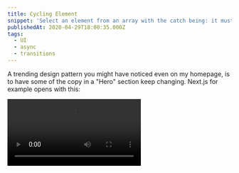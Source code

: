 ```yaml
---
title: Cycling Element
snippet: 'Select an element from an array with the catch being: it must keep changing to the next one!'
publishedAt: 2020-04-29T18:00:35.000Z
tags:
  - UI
  - async
  - transitions
---
```


<div className="pb-4">
  <FeaturedPreview />
</div>

A trending design pattern you might have noticed even on my homepage, is to have some of the copy in a "Hero" section keep changing. Next.js for example opens with this:

<Video src="/videos/nextjs-cycling-element.mp4" />

How would we recreate this? Are we limited to text, or can we cycle through anything? Numbers, components, even functions?

We will explore with this challenge!

## Spec

Let’s make a game!

You are meant to progress through the list items step by step. Completing all of **MVP** leaves you with something usable you can deploy and show.

Making it through all stretch goals leaves you with something fun to message your friends to try out!

The `FeaturedPreview` above, the button you may tap to affect your score, is a work-in-progress based on me going through the spec live, on the [Twitch stream](https://www.twitch.tv/jmagrippis "feel free to join, it's free!").

### MVP

#### 1. Create a prominent header which cycles between the following text:

- “The best game for developers”
- “The best game for nerds”
- “The best game for training your twitch reflex”
- “The best game for hand-eye coordination”
- “The best game for **you**”

#### 2. Create a button with copy alternating between “hit to win” / “hit to lose”

#### 3. Clicking the button while it includes “win” adds 1 to your score

#### 4. Display said score prominently above the button, below the header

#### 5. Clicking the button while it includes “lose” subtracts 5 from your score

### Stretch Goals

#### 1. Have the changed part of the copy in the header “animate in”

#### 2. Game alternates between three “buttons” that have no copy: They just look different. For example: “green circle”, “grey circle”, “red circle”, but feel free to be creative, maybe use sprites!

#### 3. Endless mode:

- hitting the “green circle” adds one point
- hitting a “grey circle” removes two points
- hitting a “red circle” results in “Game Over”
- The “Game Over” screen shows the high-score even more prominently
- “Game Over” screen has a button to restart the game
- **Not** clicking “green circle” before it changes removes one point

#### 4. High-score mode:

- “Game Over” screen as above, after we’ve gone through 30 buttons
- Users can choose between “short” / “medium” / “long” sessions

#### 5. “Random” modes:

- instead of predictably alternating between the buttons, vary the order in which they appear
- Keep the ratios the same: if a “long” High-Score session is going to show 300 buttons it has to be 100 “green”, 100 “grey”, 100 “red” buttons

## Starting points

### Code Sandbox

If you wish to give this a try in React, all you have to do is use this [Code Sandbox](https://codesandbox.io/s/cycling-element-uyhd0?file=/src/components/App.js 'uses the default create-react-app template')!

### “Official” git repository

To work with your own tools but with React, testing, and styling via [Tailwind.css](https://tailwindcss.com/ 'utility-first CSS framework') already setup for you, you may checkout [this repository](https://github.com/jmagrippis/magrippis 'It is this very site!'):

- `src/pages/coding-challenges/cycling-element/playground/index.tsx` is a mostly empty React file. Feel free to work in there, and/or create extra components in the `components` directory, and write extra tests. Any file ending in `.test.tsx` will be picked up when you run `yarn test --watch`
- `yarn dev` will start the hot-reloading development server, and you’ll be able to see the results of your work at [http://localhost:3500/coding-challenges/cycling-element/playground](http://localhost:3500/coding-challenges/cycling-element/playground)

This is a more realistic workflow, as most of the time in software engineering, you are adding features to pre-existing codebases.

### MacGuyver mode

You may create your own solution in anything you’d like, and use the [contact form](/contact 'best way to reach me') to submit a link to wherever you’ve made your source code available! It’d be great if it were also deployed somewhere like [Netlify](https://www.netlify.com/ 'The fastest way to
build the fastest sites') so everyone can have a play!

### Lone Ranger

And, of course, feel free to give this a try even if you have no intention to submit anything to me for feedback. The point of this is for you to learn, and I’d love to help more; but I can step out of the way as needed.

## Demo solution

There is a solution-in-progress over at [/coding-challenges/2020/cycling-element/demo](/coding-challenges/2020/cycling-element/demo). As mentioned before, you may catch [the Twitch stream](https://www.twitch.tv/jmagrippis) to see me go through the spec live!

It’s not meant to be “the one true solution”, but it is using React with hooks 😄

I am trying to have fun with mine, make sure to have fun with yours!
